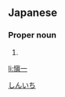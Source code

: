 {{also|慎一}}
==Japanese==
{{ja-kanjitab|しん|いち|yomi=o}}

===Proper noun===
{{ja-pos|proper|しんいち}}

# {{given name|male|lang=ja}}

[[Category:Japanese male given names|しんいち]]

[[li:愼一]]